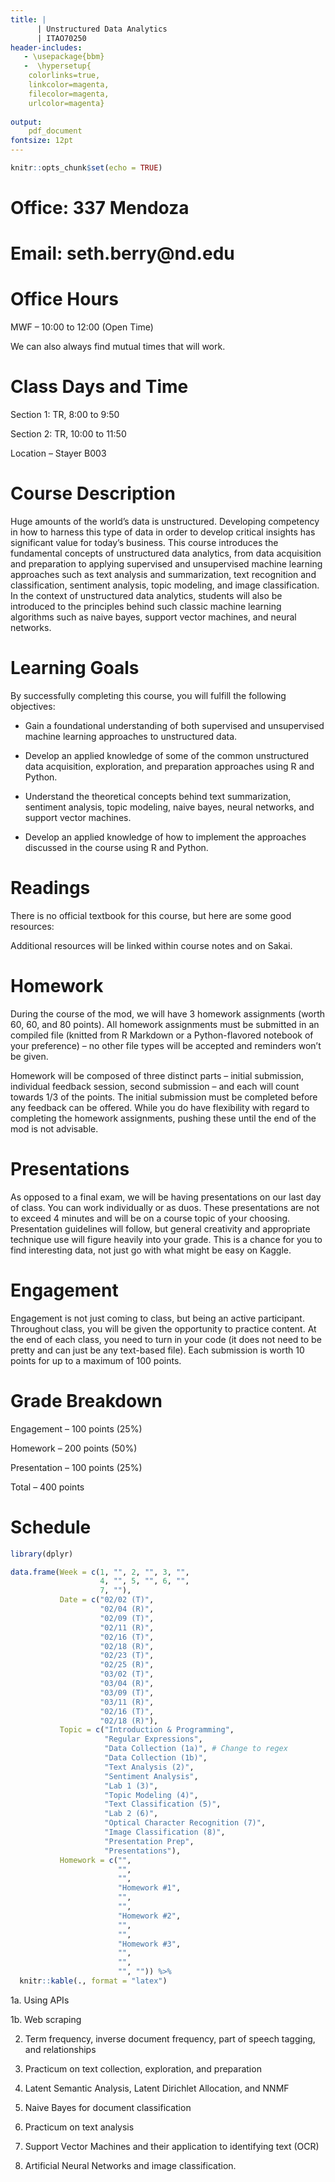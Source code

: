 ```yaml
---
title: |  
      | Unstructured Data Analytics
      | ITAO70250
header-includes:
   - \usepackage{bbm}
   -  \hypersetup{
    colorlinks=true,
    linkcolor=magenta,
    filecolor=magenta,      
    urlcolor=magenta}
  
output:
    pdf_document
fontsize: 12pt
---
```


```r
knitr::opts_chunk$set(echo = TRUE)
```

# Office: 337 Mendoza

# Email: seth.berry@nd.edu

# Office Hours

MWF -- 10:00 to 12:00 (Open Time)

We can also always find mutual times that will work.

# Class Days and Time

Section 1: TR, 8:00 to 9:50

Section 2: TR, 10:00 to 11:50

Location -- Stayer B003

# Course Description

Huge amounts of the world’s data is unstructured. Developing competency in how to harness this type of data in order to develop critical insights has significant value for today’s business. This course introduces the fundamental concepts of unstructured data analytics, from data acquisition and preparation to applying supervised and unsupervised machine learning approaches such as text analysis and summarization, text recognition and classification, sentiment analysis, topic modeling, and image classification. In the context of unstructured data analytics, students will also be introduced to the principles behind such classic machine learning algorithms such as naive bayes, support vector machines, and neural networks.

# Learning Goals

By successfully completing this course, you will fulfill the following objectives:

- Gain a foundational understanding of both supervised and unsupervised machine learning approaches to unstructured data.

- Develop an applied knowledge of some of the common unstructured data acquisition, exploration, and preparation approaches using R and Python.

- Understand the theoretical concepts behind text summarization, sentiment analysis, topic modeling, naive bayes, neural networks, and support vector machines.

- Develop an applied knowledge of how to implement the approaches discussed in the course using R and Python.
  

# Readings

There is no official textbook for this course, but here are some good resources:

\href{https://www.tidytextmining.com/}{Text Mining with R}

\href{https://r4ds.had.co.nz/}{R for Data Science}

\href{https://swcarpentry.github.io/r-novice-inflammation/02-func-R/}{Creating Functions}

Additional resources will be linked within course notes and on Sakai.

# Homework

During the course of the mod, we will have 3 homework assignments (worth 60, 60, and 80 points). All homework assignments must be submitted in an compiled file (knitted from R Markdown or a Python-flavored notebook of your preference) -- no other file types will be accepted and reminders won't be given. 

Homework will be composed of three distinct parts -- initial submission, individual feedback session, second submission -- and each will count towards 1/3 of the points. The initial submission must be completed before any feedback can be offered. While you do have flexibility with regard to completing the homework assignments, pushing these until the end of the mod is not advisable.

# Presentations

As opposed to a final exam, we will be having presentations on our last day of class. You can work individually or as duos. These presentations are not to exceed 4 minutes and will be on a course topic of your choosing. Presentation guidelines will follow, but general creativity and appropriate technique use will figure heavily into your grade. This is a chance for you to find interesting data, not just go with what might be easy on Kaggle. 

# Engagement

Engagement is not just coming to class, but being an active participant. Throughout class, you will be given the opportunity to practice content. At the end of each class, you need to turn in your code (it does not need to be pretty and can just be any text-based file). Each submission is worth 10 points for up to a maximum of 100 points.

# Grade Breakdown

Engagement -- 100 points (25%)

Homework -- 200 points (50%)

Presentation -- 100 points (25%)

Total -- 400 points

# Schedule

```r
library(dplyr)

data.frame(Week = c(1, "", 2, "", 3, "",
                    4, "", 5, "", 6, "", 
                    7, ""),
           Date = c("02/02 (T)", 
                    "02/04 (R)", 
                    "02/09 (T)", 
                    "02/11 (R)", 
                    "02/16 (T)", 
                    "02/18 (R)", 
                    "02/23 (T)", 
                    "02/25 (R)", 
                    "03/02 (T)", 
                    "03/04 (R)", 
                    "03/09 (T)",
                    "03/11 (R)",
                    "02/16 (T)", 
                    "02/18 (R)"), 
           Topic = c("Introduction & Programming",
                     "Regular Expressions",
                     "Data Collection (1a)", # Change to regex
                     "Data Collection (1b)",
                     "Text Analysis (2)", 
                     "Sentiment Analysis",
                     "Lab 1 (3)",
                     "Topic Modeling (4)",
                     "Text Classification (5)",
                     "Lab 2 (6)",
                     "Optical Character Recognition (7)", 
                     "Image Classification (8)",
                     "Presentation Prep",
                     "Presentations"), 
           Homework = c("", 
                        "", 
                        "", 
                        "Homework #1",
                        "",
                        "",
                        "Homework #2",
                        "",
                        "",
                        "Homework #3",
                        "",
                        "", 
                        "", "")) %>% 
  knitr::kable(., format = "latex")
```

 
1a.   Using APIs

1b.   Web scraping 

2.    Term frequency, inverse document frequency, part of speech tagging, and relationships

3.    Practicum on text collection, exploration, and preparation

4.    Latent Semantic Analysis, Latent Dirichlet Allocation, and NNMF

5.    Naive Bayes for document classification

6.    Practicum on text analysis

7.    Support Vector Machines and their application to identifying text (OCR)

8.    Artificial Neural Networks and image classification.